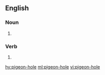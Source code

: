 {{also|pigeonhole|pigeon hole}}
==English==

===Noun===
{{en-noun}}

# {{alternative spelling of|pigeonhole|lang=en}}

===Verb===
{{en-verb|pigeon-hol}}

# {{alternative spelling of|pigeonhole|lang=en}}

[[hy:pigeon-hole]]
[[ml:pigeon-hole]]
[[vi:pigeon-hole]]